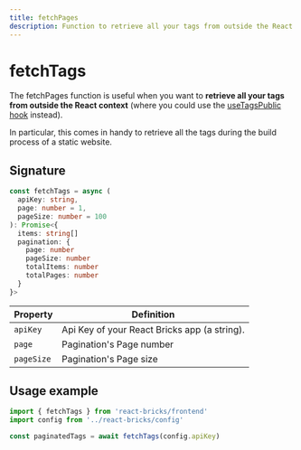 ```yaml
---
title: fetchPages
description: Function to retrieve all your tags from outside the React context
---
```


# fetchTags

The fetchPages function is useful when you want to **retrieve all your tags from outside the React context** (where you could use the [useTagsPublic hook](/api-reference/hooks/use-tags-public) instead).

In particular, this comes in handy to retrieve all the tags during the build process of a static website.

## Signature

```ts
const fetchTags = async (
  apiKey: string,
  page: number = 1,
  pageSize: number = 100
): Promise<{
  items: string[]
  pagination: {
    page: number
    pageSize: number
    totalItems: number
    totalPages: number
  }
}>
```

| Property   | Definition                                   |
| ---------- | -------------------------------------------- |
| `apiKey`   | Api Key of your React Bricks app (a string). |
| `page`     | Pagination's Page number                     |
| `pageSize` | Pagination's Page size                       |

## Usage example

```ts highlight=3
import { fetchTags } from 'react-bricks/frontend'
import config from '../react-bricks/config'

const paginatedTags = await fetchTags(config.apiKey)
```
